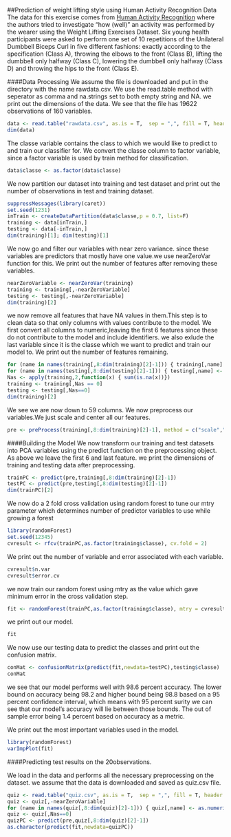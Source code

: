 ##Prediction of weight lifting style using Human Activity Recognition Data
The data for this exercise comes from [Human Activity Recognition](http://groupware.les.inf.puc-rio.br/har) where the authors tried to investigate "how (well)" an activity was performed by the wearer using the Weight Lifting Exercises Dataset.
Six young health participants were asked to perform one set of 10 repetitions of the Unilateral Dumbbell Biceps Curl in five different fashions: exactly according to the specification (Class A), throwing the elbows to the front (Class B), lifting the dumbbell only halfway (Class C), lowering the dumbbell only halfway (Class D) and throwing the hips to the front (Class E).

####Data Processing
We assume the file is downloaded and put in the directory with the name rawdata.csv. We use the read.table method with seperator as comma and na.strings set to both empty string and NA. we print out the dimensions of the data. We see that the file has 19622 observations of 160 variables.


```r
data <- read.table("rawdata.csv", as.is = T,  sep = ",", fill = T, header = T, na.strings= c("","NA"))
dim(data)
```

The classe variable contains the class to which we would like to predict to and train our classifier for. We convert the classe column to factor variable, since a factor variable is used by train method for classification.

```r
data$classe <- as.factor(data$classe)
```

We now partition our dataset into training and test dataset and print out the number of observations in test and training dataset.

```r
suppressMessages(library(caret))
set.seed(1231)
inTrain <- createDataPartition(data$classe,p = 0.7, list=F)
training <- data[inTrain,]
testing <- data[-inTrain,]
dim(training)[1]; dim(testing)[1]
```

We now go and filter our variables with near zero variance. since these variables are predictors that mostly have one value.we use nearZeroVar function for this. We print out the number of features after removing these variables.

```r
nearZeroVariable <- nearZeroVar(training)
training <- training[,-nearZeroVariable]
testing <- testing[,-nearZeroVariable]
dim(training)[2]
```

we now remove all features that have NA values in them.This step is to clean data so that only columns with values contribute to the model. We first convert all columns to numeric,leaving the first 6 features since these do not contribute to the model and include identifiers. we also exlude the last variable since it is the classe which we want to predict and train our model to. We print out the number of features remaining.

```r
for (name in names(training[,8:dim(training)[2]-1])) { training[,name] <- as.numeric(training[,name])}
for (name in names(testing[,8:dim(testing)[2]-1])) { testing[,name] <- as.numeric(testing[,name])}
Nas <- apply(training,2,function(x) { sum(is.na(x))})
training <- training[,Nas == 0]
testing <- testing[,Nas==0]
dim(training)[2]
```

We see we are now down to 59 columns. We now preprocess our variables.We just scale and center all our features.

```r
pre <- preProcess(training[,8:dim(training)[2]-1], method = c("scale","center"))
```


####Building the Model
We now transform our training and test datasets into PCA variables using the predict function on the preprocessing object. As above we leave the first 6 and last feature. we print the dimensions of training and testing data after preprocessing.

```r
trainPC <- predict(pre,training[,8:dim(training)[2]-1])
testPC <- predict(pre,testing[,8:dim(testing)[2]-1])
dim(trainPC)[2]
```

We now do a 2 fold cross validation using random forest to tune our mtry parameter which determines number of predictor variables to use while growing a forest
```r
library(randomForest)
set.seed(12345)
cvresult <- rfcv(trainPC,as.factor(training$classe), cv.fold = 2)
```

We print out the number of variable and error associated with each variable. 
```r
cvresult$n.var
cvresult$error.cv
```

we now train our random forest using mtry as the value which gave minimum error in the cross validation step.

```r
fit <- randomForest(trainPC,as.factor(training$classe), mtry = cvresult$n.var[cvresult$error.cv == min(cvresult$error.cv)] )
```


we print out our model.
```r
fit
```


We now use our testing data to predict the classes and print out the confusion matrix.
```r
conMat <- confusionMatrix(predict(fit,newdata=testPC),testing$classe)
conMat
```


we see that our model performs well with 98.6 percent accuracy. The lower bound on accuracy being 98.2 and higher bound being 98.8 based on a 95 percent confidence interval, which means with 95 percent surity we can see that our model's accuracy will lie between those bounds. The out of sample error being 1.4 percent based on accuracy as a metric.

We print out the most important variables used in the model.
```r
library(randomForest)
varImpPlot(fit)
```


####Predicting test results on the 20observations.

We load in the data and performs all the necessary preprocessing on the dataset. we assume that the data is downloaded and saved as quiz.csv file.


```r
quiz <- read.table("quiz.csv", as.is = T,  sep = ",", fill = T, header = T, na.strings= c("","NA"))
quiz <- quiz[,-nearZeroVariable]
for (name in names(quiz[,8:dim(quiz)[2]-1])) { quiz[,name] <- as.numeric(quiz[,name])}
quiz <- quiz[,Nas==0]
quizPC <- predict(pre,quiz[,8:dim(quiz)[2]-1])
as.character(predict(fit,newdata=quizPC))
```
